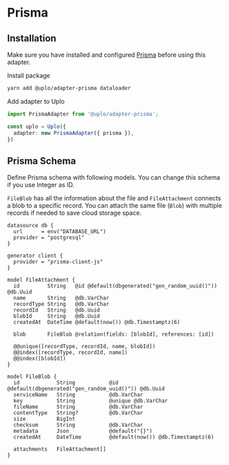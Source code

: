 # Prisma

## Installation

Make sure you have installed and configured [Prisma](https://www.prisma.io)
before using this adapter.

Install package

```sh
yarn add @uplo/adapter-prisma dataloader
```

Add adapter to Uplo

```ts
import PrismaAdapter from '@uplo/adapter-prisma';

const uplo = Uplo({
  adapter: new PrismaAdapter({ prisma }),
})
```

## Prisma Schema

Define Prisma schema with following models. You can change this schema if you
use Integer as ID.

`FileBlob` has all the information about the file and `FileAttachment` connects
a blob to a specific record. You can attach the same file (`Blob`) with
multiple records if needed to save cloud storage space.

```prisma
datasource db {
  url      = env("DATABASE_URL")
  provider = "postgresql"
}

generator client {
  provider = "prisma-client-js"
}

model FileAttachment {
  id         String   @id @default(dbgenerated("gen_random_uuid()")) @db.Uuid
  name       String   @db.VarChar
  recordType String   @db.VarChar
  recordId   String   @db.Uuid
  blobId     String   @db.Uuid
  createdAt  DateTime @default(now()) @db.Timestamptz(6)

  blob       FileBlob @relation(fields: [blobId], references: [id])

  @@unique([recordType, recordId, name, blobId])
  @@index([recordType, recordId, name])
  @@index([blobId])
}

model FileBlob {
  id            String           @id @default(dbgenerated("gen_random_uuid()")) @db.Uuid
  serviceName   String           @db.VarChar
  key           String           @unique @db.VarChar
  fileName      String           @db.VarChar
  contentType   String?          @db.VarChar
  size          BigInt
  checksum      String           @db.VarChar
  metadata      Json             @default("{}")
  createdAt     DateTime         @default(now()) @db.Timestamptz(6)

  attachments   FileAttachment[]
}
```
